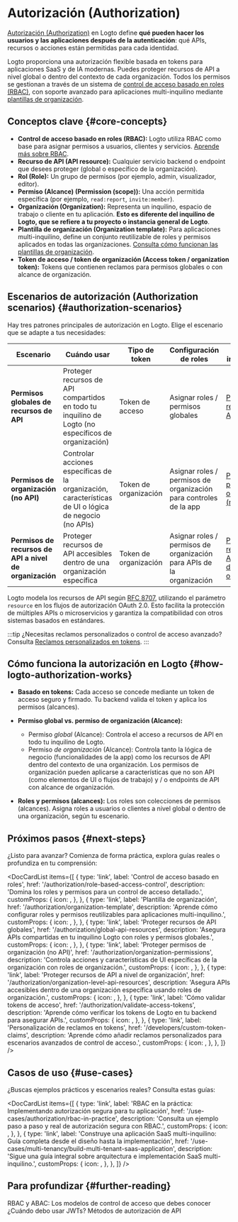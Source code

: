 
# Autorización (Authorization)

[Autorización (Authorization)](https://auth.wiki/authorization) en Logto define **qué pueden hacer los usuarios y las aplicaciones después de la autenticación**: qué APIs, recursos o acciones están permitidas para cada identidad.

Logto proporciona una autorización flexible basada en tokens para aplicaciones SaaS y de IA modernas. Puedes proteger recursos de API a nivel global o dentro del contexto de cada organización. Todos los permisos se gestionan a través de un sistema de [control de acceso basado en roles (RBAC)](/authorization/role-based-access-control), con soporte avanzado para aplicaciones multi-inquilino mediante [plantillas de organización](/authorization/organization-template).

## Conceptos clave \{#core-concepts}

- **Control de acceso basado en roles (RBAC):** Logto utiliza RBAC como base para asignar permisos a usuarios, clientes y servicios. [Aprende más sobre RBAC](/authorization/role-based-access-control).
- **Recurso de API (API resource):** Cualquier servicio backend o endpoint que desees proteger (global o específico de la organización).
- **Rol (Role):** Un grupo de permisos (por ejemplo, admin, visualizador, editor).
- **Permiso (Alcance) (Permission (scope)):** Una acción permitida específica (por ejemplo, `read:report`, `invite:member`).
- **Organización (Organization):** Representa un inquilino, espacio de trabajo o cliente en tu aplicación. **Esto es diferente del inquilino de Logto, que se refiere a tu proyecto o instancia general de Logto**.
- **Plantilla de organización (Organization template):** Para aplicaciones multi-inquilino, define un conjunto reutilizable de roles y permisos aplicados en todas las organizaciones. [Consulta cómo funcionan las plantillas de organización](/authorization/organization-template).
- **Token de acceso / token de organización (Access token / organization token):** Tokens que contienen reclamos para permisos globales o con alcance de organización.

## Escenarios de autorización (Authorization scenarios) \{#authorization-scenarios}

Hay tres patrones principales de autorización en Logto. Elige el escenario que se adapte a tus necesidades:

| Escenario                                               | Cuándo usar                                                                                            | Tipo de token         | Configuración de roles                                                | Más información                                                                                     |
| ------------------------------------------------------- | ------------------------------------------------------------------------------------------------------ | --------------------- | --------------------------------------------------------------------- | --------------------------------------------------------------------------------------------------- |
| **Permisos globales de recursos de API**                | Proteger recursos de API compartidos en todo tu inquilino de Logto (no específicos de organización)    | Token de acceso       | Asignar roles / permisos globales                                     | [Proteger recursos de API globales](/authorization/global-api-resources)                            |
| **Permisos de organización (no API)**                   | Controlar acciones específicas de la organización, características de UI o lógica de negocio (no APIs) | Token de organización | Asignar roles / permisos de organización para controles de la app     | [Proteger permisos de organización (no API)](/authorization/organization-permissions)               |
| **Permisos de recursos de API a nivel de organización** | Proteger recursos de API accesibles dentro de una organización específica                              | Token de organización | Asignar roles / permisos de organización para APIs de la organización | [Proteger recursos de API a nivel de organización](/authorization/organization-level-api-resources) |

Logto modela los recursos de API según [RFC 8707](https://auth.wiki/resource-indicator), utilizando el parámetro `resource` en los flujos de autorización OAuth 2.0. Esto facilita la protección de múltiples APIs o microservicios y garantiza la compatibilidad con otros sistemas basados en estándares.

:::tip
¿Necesitas reclamos personalizados o control de acceso avanzado? Consulta [Reclamos personalizados en tokens](/developers/custom-token-claims).
:::

## Cómo funciona la autorización en Logto \{#how-logto-authorization-works}

- **Basado en tokens:** Cada acceso se concede mediante un token de acceso seguro y firmado. Tu backend valida el token y aplica los permisos (alcances).
- **Permiso global vs. permiso de organización (Alcance):**

  - Permiso _global_ (Alcance): Controla el acceso a recursos de API en todo tu inquilino de Logto.
  - Permiso _de organización_ (Alcance): Controla tanto la lógica de negocio (funcionalidades de la app) como los recursos de API dentro del contexto de una organización. Los permisos de organización pueden aplicarse a características que no son API (como elementos de UI o flujos de trabajo) y / o endpoints de API con alcance de organización.

- **Roles y permisos (alcances):** Los roles son colecciones de permisos (alcances). Asigna roles a usuarios o clientes a nivel global o dentro de una organización, según tu escenario.

## Próximos pasos \{#next-steps}

¿Listo para avanzar? Comienza de forma práctica, explora guías reales o profundiza en tu comprensión:

<DocCardList
  items={[
    {
      type: 'link',
      label: 'Control de acceso basado en roles',
      href: '/authorization/role-based-access-control',
      description: 'Domina los roles y permisos para un control de acceso detallado.',
      customProps: {
        icon: <Role />,
      },
    },
    {
      type: 'link',
      label: 'Plantilla de organización',
      href: '/authorization/organization-template',
      description:
        'Aprende cómo configurar roles y permisos reutilizables para aplicaciones multi-inquilino.',
      customProps: {
        icon: <OrgTemplate />,
      },
    },
    {
      type: 'link',
      label: 'Proteger recursos de API globales',
      href: '/authorization/global-api-resources',
      description: 'Asegura APIs compartidas en tu inquilino Logto con roles y permisos globales.',
      customProps: {
        icon: <Api />,
      },
    },
    {
      type: 'link',
      label: 'Proteger permisos de organización (no API)',
      href: '/authorization/organization-permissions',
      description:
        'Controla acciones y características de UI específicas de la organización con roles de organización.',
      customProps: {
        icon: <Users />,
      },
    },
    {
      type: 'link',
      label: 'Proteger recursos de API a nivel de organización',
      href: '/authorization/organization-level-api-resources',
      description:
        'Asegura APIs accesibles dentro de una organización específica usando roles de organización.',
      customProps: {
        icon: <Api />,
      },
    },
    {
      type: 'link',
      label: 'Cómo validar tokens de acceso',
      href: '/authorization/validate-access-tokens',
      description: 'Aprende cómo verificar los tokens de Logto en tu backend para asegurar APIs.',
      customProps: {
        icon: <Security />,
      },
    },
    {
      type: 'link',
      label: 'Personalización de reclamos en tokens',
      href: '/developers/custom-token-claims',
      description:
        'Aprende cómo añadir reclamos personalizados para escenarios avanzados de control de acceso.',
      customProps: {
        icon: <Jwt />,
      },
    },
  ]}
/>

## Casos de uso \{#use-cases}

¿Buscas ejemplos prácticos y escenarios reales? Consulta estas guías:

<DocCardList
  items={[
    {
      type: 'link',
      label: 'RBAC en la práctica: Implementando autorización segura para tu aplicación',
      href: '/use-cases/authorization/rbac-in-practice',
      description: 'Consulta un ejemplo paso a paso y real de autorización segura con RBAC.',
      customProps: {
        icon: <Guides />,
      },
    },
    {
      type: 'link',
      label:
        'Construye una aplicación SaaS multi-inquilino: Guía completa desde el diseño hasta la implementación',
      href: '/use-cases/multi-tenancy/build-multi-tenant-saas-application',
      description:
        'Sigue una guía integral sobre arquitectura e implementación SaaS multi-inquilino.',
      customProps: {
        icon: <OrgTemplate />,
      },
    },
  ]}
/>

## Para profundizar \{#further-reading}

<Url href="https://blog.logto.io/rbac-and-abac">
  RBAC y ABAC: Los modelos de control de acceso que debes conocer
</Url>
<Url href="https://blog.logto.io/when-should-i-use-jwts">¿Cuándo debo usar JWTs?</Url>
<Url href="https://blog.logto.io/api-authorization-methods">Métodos de autorización de API</Url>
